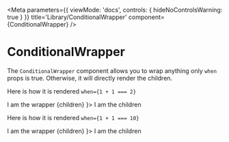 
<Meta parameters={{ viewMode: 'docs', controls: { hideNoControlsWarning: true } }} title='Library/ConditionalWrapper' component={ConditionalWrapper} />

# ConditionalWrapper

The `ConditionalWrapper` component allows you to wrap anything only `when` props is true. Otherwise, it will directly render the children.

Here is how it is rendered `when={1 + 1 === 2}`

<Story name="when the condition is true">
  <ConditionalWrapper when={1 + 1 === 2} wrapper={children =>
    <VStack gap={2} p={4} bg="cool-gray.100" id='wrapper'>
      <Text>I am the wrapper</Text>
      {children}
    </VStack>
  }>
    <Text p={2} bg="cool-gray.50" id='children'>I am the children</Text>
  </ConditionalWrapper>
</Story>

Here is how it is rendered `when={1 + 1 === 10}`

<Story name="when the condition is false">
  <ConditionalWrapper when={1 + 1 === 10} wrapper={children =>
    <VStack gap={2} p={4} bg="cool-gray.100" id='wrapper'>
      <Text>I am the wrapper</Text>
      {children}
    </VStack>
  }>
    <Text p={2} bg="cool-gray.50" id='children'>I am the children</Text>
  </ConditionalWrapper>
</Story>
